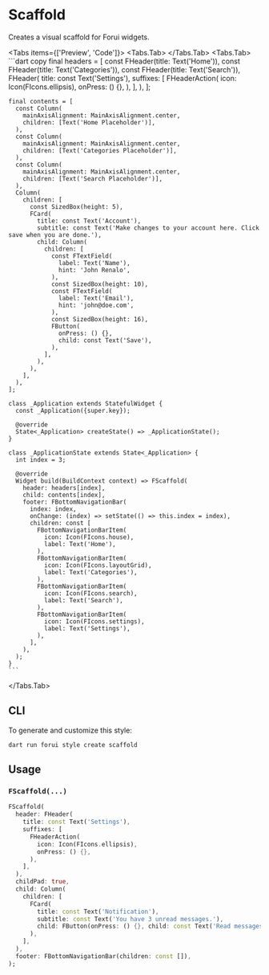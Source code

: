 
# Scaffold

Creates a visual scaffold for Forui widgets.

<LinkBadgeGroup>
    <LinkBadge label="API Reference" href="https://pub.dev/documentation/forui/latest/forui.widgets.scaffold/"/>
</LinkBadgeGroup>

<Tabs items={['Preview', 'Code']}>
  <Tabs.Tab>
    <Widget name='scaffold' query={{}} height={600}/>
  </Tabs.Tab>
  <Tabs.Tab>
    ```dart copy
    final headers = [
      const FHeader(title: Text('Home')),
      const FHeader(title: Text('Categories')),
      const FHeader(title: Text('Search')),
      FHeader(
        title: const Text('Settings'),
        suffixes: [
          FHeaderAction(
            icon: Icon(FIcons.ellipsis),
            onPress: () {},
          ),
        ],
      ),
    ];

    final contents = [
      const Column(
        mainAxisAlignment: MainAxisAlignment.center,
        children: [Text('Home Placeholder')],
      ),
      const Column(
        mainAxisAlignment: MainAxisAlignment.center,
        children: [Text('Categories Placeholder')],
      ),
      const Column(
        mainAxisAlignment: MainAxisAlignment.center,
        children: [Text('Search Placeholder')],
      ),
      Column(
        children: [
          const SizedBox(height: 5),
          FCard(
            title: const Text('Account'),
            subtitle: const Text('Make changes to your account here. Click save when you are done.'),
            child: Column(
              children: [
                const FTextField(
                  label: Text('Name'),
                  hint: 'John Renalo',
                ),
                const SizedBox(height: 10),
                const FTextField(
                  label: Text('Email'),
                  hint: 'john@doe.com',
                ),
                const SizedBox(height: 16),
                FButton(
                  onPress: () {},
                  child: const Text('Save'),
                ),
              ],
            ),
          ),
        ],
      ),
    ];

    class _Application extends StatefulWidget {
      const _Application({super.key});

      @override
      State<_Application> createState() => _ApplicationState();
    }

    class _ApplicationState extends State<_Application> {
      int index = 3;

      @override
      Widget build(BuildContext context) => FScaffold(
        header: headers[index],
        child: contents[index],
        footer: FBottomNavigationBar(
          index: index,
          onChange: (index) => setState(() => this.index = index),
          children: const [
            FBottomNavigationBarItem(
              icon: Icon(FIcons.house),
              label: Text('Home'),
            ),
            FBottomNavigationBarItem(
              icon: Icon(FIcons.layoutGrid),
              label: Text('Categories'),
            ),
            FBottomNavigationBarItem(
              icon: Icon(FIcons.search),
              label: Text('Search'),
            ),
            FBottomNavigationBarItem(
              icon: Icon(FIcons.settings),
              label: Text('Settings'),
            ),
          ],
        ),
      );
    }
    ```

  </Tabs.Tab>
</Tabs>

## CLI

To generate and customize this style:

```shell copy
dart run forui style create scaffold
```

## Usage

### `FScaffold(...)`

```dart copy
FScaffold(
  header: FHeader(
    title: const Text('Settings'),
    suffixes: [
      FHeaderAction(
        icon: Icon(FIcons.ellipsis),
        onPress: () {},
      ),
    ],
  ),
  childPad: true,
  child: Column(
    children: [
      FCard(
        title: const Text('Notification'),
        subtitle: const Text('You have 3 unread messages.'),
        child: FButton(onPress: () {}, child: const Text('Read messages')),
      ),
    ],
  ),
  footer: FBottomNavigationBar(children: const []),
);
```
